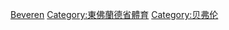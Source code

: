 [[Category:比利時已解散的足球俱樂部|Beveren]]
[[Category:東佛蘭德省體育|Category:東佛蘭德省體育]]
[[Category:贝弗伦|Category:贝弗伦]]